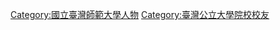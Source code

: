 {{Commonscat|Alumni of National Taiwan Normal University}}

[[Category:國立臺灣師範大學人物|Category:國立臺灣師範大學人物]]
[[Category:臺灣公立大學院校校友|Category:臺灣公立大學院校校友]]